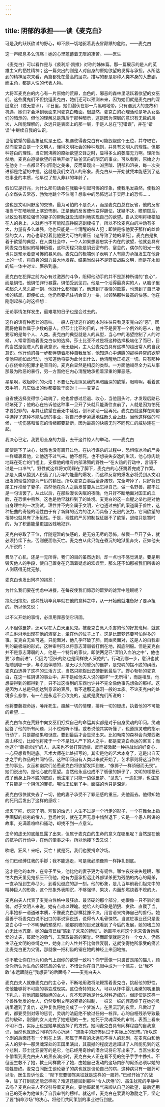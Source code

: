 ```yaml
---
---
---
```

title: 阴郁的承担——读《麦克白》
---




可是我的跃跃欲试的野心，却不顾一切地驱着我去冒颠踬的危险。——麦克白

这一声叹息多么沉痛！她的心里蕴蓄着无限的凄苦。——医生

《麦克白》可以看作是与《裘利斯·凯撒》对称的姊妹篇。那一篇展示的是人的英雄主义的牺牲精神；这一篇突出的则是人对自身的原始欲望的发挥与承担。从所达到的精神层次来看，两篇都处在最高的层次，描写的都是那种人类本身的大悲剧，而主角，都是人性的代表人物。

大将军麦克白的内心有一片原始的荒原，血色的、邪恶的森林里活跃着欲望的女巫们。这些魔鬼们不但挑逗麦克白，她们还可以预测未来，因为她们就是麦克白的深层意识（或无意识）。平日里，她们潜伏在那一片黑暗地带，只有遇到大的变故和机遇，她们才会浮到表面来同麦克白晤面。很显然，麦克白的心理活动是听从女巫们的暗示的，但他的理解总是落后于那种暗示，这是因为深层的意识有无数的层次，人所能理解的，永远只是表面上的那一层，于是人总在“犯错误”，并在“错误”中继续自我的认识。

世俗欲望的最高象征就是王位。机遇使得麦克白有可能觊觎这个王位，并夺取它。然而麦克白是一个文明人，懂得文明社会的种种规则，并具有文明人的理性。但那种苍白的理性，当它同沸腾的原始欲望交锋之时，显得多么的萎靡无力啊。理所当然地，麦克白遵循欲望的召唤开始了破釜沉舟的阴沉的事业。可以看到，原始之力在他身上一点都显不出阳刚之美来，反而呈现出一派黑暗、阴郁和沮丧，每一次突进都是绝望的冲撞。这就是我们文明人的形象。麦克白从一开始就凭本能感到了这桩事业的本质，他早过了想入非非的年龄了。

假如它是好兆，为什么那句话会在我脑中引起可怖的印象，使我毛发森然，使我的心全然失去常态，勃勃地跳个不住呢？想象中的恐怖远过于实际上的恐怖……

这也是文明同野蛮的交锋。最为可怕的不是杀人，而是麦克白总在反省，他的反省相当于在暗地里上演恐怖剧。正是他的反省使他变得胆怯，犹疑不决，瞻前顾后，以致没有那位强悍的妻子的帮助就没法顺利地实现自己的欲望。自从文明将桎梏加在人的身上，人就再也不可能彻底挣脱这副桎梏了，所以不论麦克白的冲动有多大，力量有多么雄强，他也只能是一个清醒的杀人犯；即使是像他妻子那样的雌兽型的女人，内心也承担着比他更为可怕的重压（这导致了她的早死）。麦克白是执着于欲望的典型，在人类社会中，一个人如果想要忠实于内在的欲望，他就会具有同麦克白相似的精神历程，这种历程只能是阴云密布的、窒息的，偶尔的阳光一现也只是预示着更可怖的暴风雨。麦克白的极端例子表明了人有能力承担发生在他身上的一切，将自身的潜力最大地发挥。结果当然并不是野蛮战胜文明，而是在永恒的统一体中对立、厮杀到底。

麦克白在犯罪之前内心有过激烈的斗争，阻碍他动手的并不是那种所谓的“良心”，而是惧怕。他惧怕罪行暴露，惧怕受到惩罚。他是一个活得最真实的人，从脑子里初起杀人念头那一刻，他就什么都想到了。他想到了事情的败露，也想到了自己凄惨的结局。即便如此，他仍然要抓住机会奋力一拼，以领略那种最高的快感。他在刚刚起杀心时这样想：

无论事情怎样发生，最难堪的日子也是会过去的。

这样的话有种悲壮的意味。一般人在读这样的剧本时往往只看见麦克白的“恶”，因而将他看作属于少数的恶人。但莎士比亚的目的，并不是要写一个例外的恶人，他要写的是每个人、人类。麦克白的典型就是人的典型，当心中的渴望控制了人的时候，人常常面临着麦克白似的选择，莎士比亚不过是将这种选择极端化了而已，目的当然是促进人的自我意识。毫无疑问，主人公麦克白具有这样的超出常人的自我意识。他行动的每一步都伴随着那种自我反省，他知道心中沸腾的那种异常的欲望使他只能如此行动，也知道他将要为此付出什么，他清醒地正视这一切。只有那种心存侥幸的犯罪才是盲目的，麦克白显然是相反的类型。一方面他竭尽全力去从事那最为险恶的暴行，另一方面他在内心清醒地承担着深重的罪恶感。

星星啊，收起你们的火焰！不要让光亮照见我的黑暗幽深的欲望。眼睛啊，看着这双手吧，凡它做出的你都要敢于面对！——麦克白

自省使选择变得惊心动魄了。他也曾想过后退、收心，当他回头时，才发现后路已经堵死了；他的心在告诉他这种事一旦开了头就只能勇往直前了，人就是因为怕死才要犯罪的，与其让欲望在垂死中延宕，倒不如活一回再死。麦克白就这样在阴郁中选择了这种不能后退的事业，将自己步步紧逼地往断头台上赶。当他这样做的时候，一切伤感和留恋的情绪都要斩断，因为最高的快感无时不同死亡的威胁连在一起。

我决心已定，我要用全身的力量，去干这件惊人的举动。——麦克白

即使是下了决心，犹豫也没有离开过他。在执行谋杀的过程中，恐惧像冰冷的尸衾一样缠裹着他，让他透不过气来。他不想死，也不想丧失安逸的生活，他心惊肉跳地踩在死亡的门槛上，支撑他的唯有内部沸腾的野性—“在火热的行动中，言语不过是一口冷气”。野性就这样将文明踩在了脚下，麦克白的心狂跳着完成了作案。那是人类从猿到人积蓄了几万年的能量的爆发，而这种反常的爆发必将受到从文明出发的理性的更为严厉的镇压。所以麦克白事后全身瘫软，完全垮掉了，只好将扫尾工作推给了妻子。虽然他在杀人之后发誓要从此忘掉自己，做一名野兽，那不过是一句话罢了。从此以后，在那些漫长失眠的夜晚，他只好不断地面对国王的血脸，在恐惧中煎熬。这也是他早就料到了的处境。麦克白的这一血腥之举也是对他自身理性的一次测试，理性并不完全属于文明，它也通过曲折的渠道属于兽性，这种扭曲的奇怪的理性由于有了新鲜的活力的注入而具备了无限的张力，它同欲望的相持也就具有了永恒性。于是，理性的严厉的制裁征服不了欲望，退缩只是暂时的，为了积蓄能量更加凶残地犯罪。

麦克白夺取了王位，伴随短暂的快感的，是无穷无尽的恐怖，杀戮一旦开了头，就必须持续下去，否则便面临灭亡。麦克白从此只能在昏沉的地狱里奔突，正如他夫人所说的：

费尽了心机，还是一无所得，我们的目的虽然达到，却一点也不感觉满足。要是用毁灭他人的手段，使自己置身在充满着疑虑的欢娱里，那么还不如那被我们所害的人倒落得无忧无愁。

麦克白也发出同样的抱怨：

为什么我们要在忧虑中进餐，在每夜使我们惊恐的噩梦的谑弄中睡眠呢？

抱怨归抱怨，这种处境毕竟早就在他的意料之中，从一开始他就准备好了要承担的。所以他又说：

以不义开始的事情，必须用罪恶使它巩固。

人不但做噩梦，还可以在大白天里见鬼。被麦克白派人杀害的他的好友班柯，就这样血淋淋地出现在他的酒宴上，坐在他的位子上了。这是比噩梦还要可怕得多的事。麦克白无处可逃，只能面对，他几乎吓破了胆。同幽灵面对，这是人的自我审判的最极端的形式，这种审判可以将意志薄弱者打倒在地，彻底制服。但是麦克白并不是意志薄弱的人，他是一个特异的家伙，即使两足已“深陷入血泊之中”，他也要“涉血前进”，只因为“回头的路也是同样使人厌倦的”。行动到哪一步，意识也就相随到哪一步，与杀戮伴随的，是无尽头的昏沉的噩梦，是鬼魂的摆不脱的纠缠，麦克白选择了这样的生活方式，当然只能豁出去硬挺到最后了。野心勃勃的麦克白，在这一桩阴谋的事业中，并不是如他夫人说的那样“一无所得”，而是相反，他想要得到的都得到了，只不过这得到的东西也许并不完全像他事先想象的那样。这是因为人总是只能达到意识的表层，看不透那无底洞一般的本质。不论麦克白的处境多么悲惨，有一点是永远不会改变的，这就是魔鬼们所说的：

他将要藐视命运，唾斥死生，超越一切的情理，排斥一切的疑虑，执着他的不可能的希望……

麦克白每次在荒野中向女巫们打探自己的命运其实都是对于自身灵魂的叩问。灵魂回答了他的所有问题，只不过他听不懂。或者说他其实听懂了，也遵照灵魂的指示行动了，只是那结果和谜底，要到最后才会显现出来。比如勃南的森林会向邓西嫩高山移动，比如他将死于一个不是妇人产下的人之手，都是麦克白命运的寓言；而他这个“藐视命运”的人，从来也不曾打算退缩，反而被激起一种挑战似的好奇心，一心只想看到谜底。艺术大师在此处描写的，其实是他的艺术本身了，这是出自天才之手的作品的共同特征。这种叩问自有人类以来就开始了，艺术家则将这当作终生的事业。女巫和幽灵们怂恿麦克白将欲望发挥到底，“像狮子一样骄傲而无畏”。她们说出的，是他心底的愿望。当然他永远也成不了骄傲的狮子了，文明的桎梏已成了他身上挣不脱的皮肤，他注定了只能一边做噩梦、“见鬼”，一边犯罪，也注定了只能是一个阴沉的罪犯。哪怕王位到了手，面临的也只是深渊。

麦克白很快就失去了一切，他的妻子承受不了罪恶感的重压，先他而去。他得知她的死讯后发出了这样的感叹：

熄灭了吧，熄灭了吧。短暂的烛光！人生不过是一个行走的影子，一个在舞台上指手画脚的拙劣的伶人。登场片刻，就在无声无息中悄然退下；它是一个愚人所讲的故事，充满着喧哗和骚动，却找不到一点意义。

生命的虚无的底蕴显露了出来，但属于麦克白的生命的意义在哪里呢？当然是在他的抗争的行动中，在他的肇事之中。所以他接下去又说：

吹吧，狂风！来吧，灭亡！就是死，我们也要捐命沙场。

他们已经缚住我的手脚；我不能逃走，可是我必须像熊一样挣扎到底。

这才是他的本性，在骨子里头，他比他的妻子更为有韧性。哪怕夜夜丧失睡眠，哪怕大白天里见鬼都压不倒他，他有力量承担远比外部谋杀更为残酷的内心的厮杀，一直承担到生命尽头，到看见谜底的那一刻。他的形象，是几百年前我们祖先中的精神巨人的形象，这个形象外表阴沉，不够强悍、果决，内面却燃烧着不熄的火。

麦克白夫人代表了麦克白性格中最狂放、最坚硬的那个部分，她很像一只不驯的雌兽。对于文明人来说，她有点难以理喻。她给人的印象是阴狠、贪欲、直截了当。凡事她都一语道破本质，不像麦克白那样犹豫不决，用言语来掩饰自己的兽行。她最善于将麦克白说不出口的事说穿说透，说得令人毛骨悚然。当这桩事业还只是麦克白心中一个不明确的预感时，她那前瞻的目光就看到了今后的发展，她的嗜血的心无比地亢奋，她的血液已经“感到了未来的搏动”。她直率地将这个未来告诉她亲爱的丈夫，鼓起他的勇气，去获取最高的荣誉。然而即使就是这样一个女人，仍然生活在文明的束缚之中，她身上的人性并不比兽性衰弱，这就使得她所承受的痛苦比麦克白更为尖锐，那就像一把利齿的锯在她的神经上来回地拉。

你不敢让你在行为和勇气上跟你的欲望一致吗？你宁愿像一只畏首畏尾的猫儿，顾全你所认为生命的装饰品的名誉，不惜让你在自己眼中成为一个懦夫，让“我不敢”永远跟随在“我想要”的后面吗？——麦克白夫人

麦克白夫人就像麦克白的主心骨，不断地用激将法鞭策着麦克白，挑起他的野性，使他能够将不可能的事变成现实。这位奇特的女人，可以从怀中婴儿柔嫩的嘴里摘下乳头，将他的脑袋砸碎的女人，真不知道她是什么材料造成的。但即使是这样一个兽性勃发的女人，仍然受到文明的紧紧的钳制，一桩又一桩的罪恶终于在她的灵魂里遭到了复仇，这种复仇将她变成了一个梦游人。在黑沉沉的夜里，凡做过了的，都要受到对等的惩罚，灵魂的法庭绝不放过任何一桩罪。心的自相残杀导致最后的破碎，刚强的女人走完了她短短的一生。她死于灵魂深处的审判，表面上看来不明不白，实际上也是她早就选择了的方式。她同麦克白具有同样程度的自我意识，当然也就遭受同样的内心折磨：“想象中的恐怖远过于实际上的恐怖。”所以这个剧的后面还有一个剧在上演，那属于黑夜的永远见不得人的悲剧，在麦克白和他夫人的梦中—那灵魂深处的王国里演出，其震撼的程度远远超过了人所能见到的这个悲剧，莎士比亚要写的是它，他已经用奇妙的潜台词将它写出来了。当医生和女仆偷看到麦克白夫人的黑夜演出时，麦克白夫人正在看不见的刽子手手中挣扎。不但医生救不了她，教士同样救不了她，由她自己发动的这场内部的厮杀必须以她的牺牲告终。麦克白同医生谈论妻子的病也就是谈论自己的病，这种病只有一服药可以治，医生告诉他说：“陛下您要御驾亲征就是这样的一服药。”已经开始了的战争，除了打到底还能怎样呢？难道还能回到那种“令人厌倦”的、虽生犹死的平静中去吗？麦克白夫人不仅引导着麦克白，要他鼓起勇气来顺从自己的欲望，最后还用自己的死来为他做出了自我审判的榜样。就这样，麦克白在爱妻的激励之下，坚定了要“捐命沙场”的决心，将他们共同策划的事业进行到底。